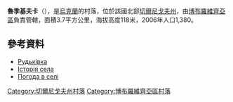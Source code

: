 {{coord|50|45|57|N|31|17|42|E|scale:100000|display=title}}

'''魯季基夫卡'''（{{lang-uk|Рудьківка}}），是[[烏克蘭|烏克蘭]]的村落，位於該國北部[[切爾尼戈夫州|切爾尼戈夫州]]，由[[博布羅維齊亞區|博布羅維齊亞區]]負責管轄，面積3.7平方公里，海拔高度118米，2006年人口1,380。

==參考資料==
*[http://bobrovica.at.ua/index/rudkivka/0-51 Рудьківка] {{Wayback|url=http://bobrovica.at.ua/index/rudkivka/0-51 |date=20190316221541 }} 
* [http://bobrovica.at.ua/index/0-241 Історія села ]
* [http://weather.in.ua/ua/chernigovskaja/22969 Погода в селі ] {{Wayback|url=http://weather.in.ua/ua/chernigovskaja/22969 |date=20111220103408 }}

[[Category:切爾尼戈夫州村落|Category:切爾尼戈夫州村落]]
[[Category:博布羅維齊亞區村落|Category:博布羅維齊亞區村落]]


{{Chernihiv-geo-stub}}